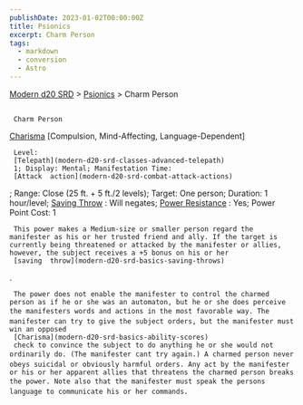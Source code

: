 ```yaml
---
publishDate: 2023-01-02T00:00:00Z
title: Psionics
excerpt: Charm Person
tags:
  - markdown
  - conversion
  - Astro
---
```


[Modern d20 SRD](/#modernD20) >
[Psionics](modern-d20-srd-psionics-index) > Charm Person

##

     Charm Person

[Charisma](modern-d20-srd-basics-ability-scores)
[Compulsion, Mind-Affecting, Language-Dependent]

     Level:
     [Telepath](modern-d20-srd-classes-advanced-telepath)
     1; Display: Mental; Manifestation Time:
     [Attack  action](modern-d20-srd-combat-attack-actions)
; Range: Close (25 ft. + 5 ft./2 levels); Target: One person; Duration: 1 hour/level;
[Saving Throw](modern-d20-srd-basics-saving-throws)
: Will negates;
[Power Resistance](modern-d20-srd-special-abilities-power-resistance)
: Yes; Power Point Cost: 1

     This power makes a Medium-size or smaller person regard the manifester as his or her trusted friend and ally. If the target is currently being threatened or attacked by the manifester or allies, however, the subject receives a +5 bonus on his or her
     [saving  throw](modern-d20-srd-basics-saving-throws)
.

     The power does not enable the manifester to control the charmed person as if he or she was an automaton, but he or she does perceive the manifesters words and actions in the most favorable way. The manifester can try to give the subject orders, but the manifester must win an opposed
     [Charisma](modern-d20-srd-basics-ability-scores)
     check to convince the subject to do anything he or she would not ordinarily do. (The manifester cant try again.) A charmed person never obeys suicidal or obviously harmful orders. Any act by the manifester or his or her apparent allies that threatens the charmed person breaks the power. Note also that the manifester must speak the persons language to communicate his or her commands.

